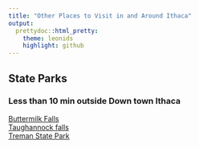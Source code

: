 ```yaml
---
title: "Other Places to Visit in and Around Ithaca"
output:
  prettydoc::html_pretty:
    theme: leonids
    highlight: github
---
```

## State Parks
### Less than 10 min outside Down town Ithaca
[Buttermilk Falls](https://parks.ny.gov/parks/151/details.aspx)  
[Taughannock falls](https://parks.ny.gov/parks/62/details.aspx)  
[Treman State Park](https://parks.ny.gov/parks/135/details.aspx)  
